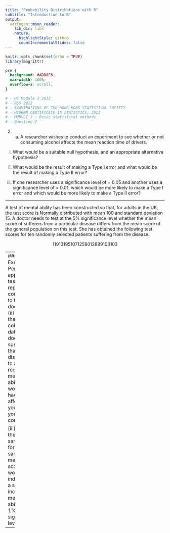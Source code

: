 ```yaml
---
title: "Probability Distributions with R"
subtitle: "Introduction to R"
output:
  xaringan::moon_reader:
    lib_dir: libs
    nature:
      highlightStyle: github
      countIncrementalSlides: false
---
```



```r
knitr::opts_chunk$set(echo = TRUE)
library(magrittr)
```

```css
pre {
  background: #ADD8E6;
  max-width: 100%;
  overflow-x: scroll;
}
```


```r
# - HC Module 3 2012
# - RSS 2012
# - EXAMINATIONS OF THE HONG KONG STATISTICAL SOCIETY
# - HIGHER CERTIFICATE IN STATISTICS, 2012
# - MODULE 3 : Basic statistical methods
# - Question 2
```


2. (a) A researcher wishes to conduct an experiment to see whether or not consuming 
alcohol affects the mean reaction time of drivers.
(i) What would be a suitable null hypothesis, and an appropriate alternative 
hypothesis?

(ii) What would be the result of making a Type I error and what would be 
the result of making a Type II error?

(iii) If one researcher uses a significance level of = 0.05 and another uses 
a significance level of = 0.01, which would be more likely to make a 
Type I error and which would be more likely to make a Type II error?

---

A test of mental ability has been constructed so that, for adults in the UK, the 
test score is Normally distributed with mean 100 and standard deviation 15.
A doctor needs to test at the 5% significance level whether the mean score of 
sufferers from a particular disease differs from the mean score of the general 
population on this test. She has obtained the following test scores for ten 
randomly selected patients suffering from the disease.

$$119 131 95 107 125 90 128 89 103 103$$

---
#### Exercises 
(i) Perform the appropriate test and report your conclusions to the doctor.
(8)
(ii) Suppose that, before collecting data, the doctor had suspected that the 
disease led to a reduction in mental ability. How would that have 
affected your test and your conclusions?

(iii) What is the minimum sample size for which a sample mean test score 
of 109 would be indicative of a significant increase in mental ability at 
the 1% significance level?

---